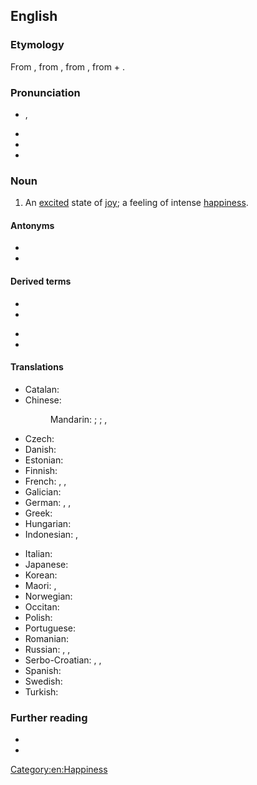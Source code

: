 ==English==
{{was wotd|2010|July|12}}
{{wikipedia}}

===Etymology===
{{root|en|ine-pro|*h₁su-|*bʰer-}}
From {{etyl|NL.|en}}, from {{der|en|grc|εὐφορία}}, from {{m|grc|εὔφορος||bearing well}}, from {{m|grc|εὖ||well}} + {{m|grc|φέρειν||to bear}}.

===Pronunciation===
* {{enPR|yo͞o-fôr′-ē-ə}}, {{IPA|en|/juːˈfɔːɹi.ə/}}
* {{audio|en|en-us-euphoria.ogg|Audio (US)}}
* {{audio|en|en-au-euphoria.ogg|Audio (AU)}}
* {{rhymes|en|ɔːɹiə}}

===Noun===
{{en-noun|~}}

# An [[excited]] state of [[joy]]; a feeling of intense [[happiness]].
#: {{ux|en|The runner was in (a state of) absolute '''euphoria''' after winning his first marathon.}}

====Antonyms====
* {{l|en|dysphoria}}
* {{l|en|bad trip}}

====Derived terms====
{{der-top}}
* {{l|en|euphoriant}}
* {{l|en|euphoric}}
{{der-mid}}
* {{l|en|euphorically}}
* {{l|en|euphorigenic}}
{{der-bottom}}

====Translations====
{{trans-top|an excited state of joy}}
* Catalan: {{t|ca|eufòria|f}}
* Chinese:
*: Mandarin: {{t+|cmn|欣快症|tr=xīnkuàizhèng|sc=Hani}}; {{t+|cmn|狂喜|tr=kuángxǐ|sc=Hani}}; {{t+|cmn|極樂|sc=Hani}}, {{t+|cmn|极乐|tr=jílè|sc=Hani}}
* Czech: {{t|cs|euforie|f}}
* Danish: {{t+|da|eufori}}
* Estonian: {{t|et|eufooria}}
* Finnish: {{t+|fi|euforia}}
* French: {{t+|fr|euphorie|f}}, {{qualifier|colloquial}} {{t+|fr|pêche|f}}, {{qualifier|colloquial}} {{t+|fr|frite|f}}
* Galician: {{t+|gl|euforia|f}}
* German: {{t+|de|Euphorie|f}}, {{t+|de|Hochgefühl|n}}, {{t+|de|Glücksgefühl|n}}
* Greek: {{t+|el|ευφορία|f}}
* Hungarian: {{t+|hu|eufória}}
* Indonesian: {{t|id|suka cita}}, {{t+|id|gembira|alt=kegembiraan}}
{{trans-mid}}
* Italian: {{t+|it|euforia|f}}
* Japanese: {{t|ja|多幸感|tr=たこうかん, takōkan|sc=Jpan}}
* Korean: {{t|ko|다행증}}
* Maori: {{t|mi|manahau}}, {{t|mi|harikoa}}
* Norwegian: {{t|no|eufori|m}}
* Occitan: {{t|oc|euforia|f}}
* Polish: {{t+|pl|euforia|f}}
* Portuguese: {{t+|pt|euforia|f}}
* Romanian: {{t+|ro|euforie|f}}
* Russian: {{t+|ru|эйфори́я|f}}, {{t|ru|ра́достное настрое́ние|n}}, {{t|ru|припо́днятое состоя́ние|n}}
* Serbo-Croatian: {{t+|sh|ushit|m}}, {{t+|sh|ushićenje|n}}, {{t+|sh|euforija|f}}
* Spanish: {{t+|es|euforia|f}}
* Swedish: {{t+|sv|eufori}}
* Turkish: {{t+|tr|öfori}}
{{trans-bottom}}

===Further reading===
* {{R:Century 1911}}
* {{R:OneLook}}

[[Category:en:Happiness]]